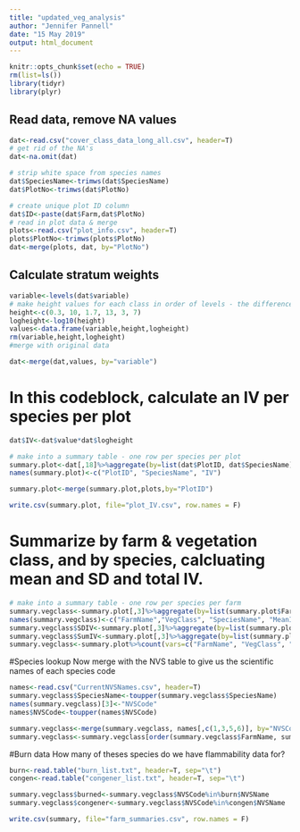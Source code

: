 ```yaml
---
title: "updated_veg_analysis"
author: "Jennifer Pannell"
date: "15 May 2019"
output: html_document
---
```


```r
knitr::opts_chunk$set(echo = TRUE)
rm(list=ls())
library(tidyr)
library(plyr)
```

## Read data, remove NA values

```r
dat<-read.csv("cover_class_data_long_all.csv", header=T)
# get rid of the NA's
dat<-na.omit(dat)

# strip white space from species names
dat$SpeciesName<-trimws(dat$SpeciesName)
dat$PlotNo<-trimws(dat$PlotNo)

# create unique plot ID column
dat$ID<-paste(dat$Farm,dat$PlotNo)
# read in plot data & merge
plots<-read.csv("plot_info.csv", header=T)
plots$PlotNo<-trimws(plots$PlotNo)
dat<-merge(plots, dat, by="PlotNo")

```

## Calculate stratum weights


```r
variable<-levels(dat$variable)
# make height values for each class in order of levels - the difference between lowest & hightest values
height<-c(0.3, 10, 1.7, 13, 3, 7)
logheight<-log10(height)
values<-data.frame(variable,height,logheight)
rm(variable,height,logheight)
#merge with original data 

dat<-merge(dat,values, by="variable")

```

# In this codeblock, calculate an IV per species per plot 
```r
dat$IV<-dat$value*dat$logheight

# make into a summary table - one row per species per plot
summary.plot<-dat[,18]%>%aggregate(by=list(dat$PlotID, dat$SpeciesName), FUN=sum, na.rm=T)
names(summary.plot)<-c("PlotID", "SpeciesName", "IV")

summary.plot<-merge(summary.plot,plots,by="PlotID")

write.csv(summary.plot, file="plot_IV.csv", row.names = F)

```

# Summarize by farm & vegetation class, and by species, calcluating mean and SD and total IV. 
```r
# make into a summary table - one row per species per farm
summary.vegclass<-summary.plot[,3]%>%aggregate(by=list(summary.plot$FarmName, summary.plot$VegClass, summary.plot$SpeciesName), FUN=mean, na.rm=T)
names(summary.vegclass)<-c("FarmName","VegClass", "SpeciesName", "MeanIV")
summary.vegclass$SDIV<-summary.plot[,3]%>%aggregate(by=list(summary.plot$FarmName, summary.plot$VegClass, summary.plot$SpeciesName), FUN=sd, na.rm=T)%>%.[,4]
summary.vegclass$SumIV<-summary.plot[,3]%>%aggregate(by=list(summary.plot$FarmName, summary.plot$VegClass, summary.plot$SpeciesName), FUN=sum, na.rm=T)%>%.[,4]
summary.vegclass<-summary.plot%>%count(vars=c("FarmName", "VegClass", "SpeciesName"))%>%merge(.,summary.vegclass, by=c("FarmName","VegClass", "SpeciesName"))

```

#Species lookup
Now merge with the NVS table to give us the scientific names of each species code
```r
names<-read.csv("CurrentNVSNames.csv", header=T)
summary.vegclass$SpeciesName<-toupper(summary.vegclass$SpeciesName)
names(summary.vegclass)[3]<-"NVSCode"
names$NVSCode<-toupper(names$NVSCode)

summary.vegclass<-merge(summary.vegclass, names[,c(1,3,5,6)], by="NVSCode", all.x=TRUE)
summary.vegclass<-summary.vegclass[order(summary.vegclass$FarmName, summary.vegclass$VegClass, -summary.vegclass$SumIV),]
```

#Burn data
How many of theses species do we have flammability data for?
```r
burn<-read.table("burn_list.txt", header=T, sep="\t")
congen<-read.table("congener_list.txt", header=T, sep="\t")

summary.vegclass$burned<-summary.vegclass$NVSCode%in%burn$NVSName
summary.vegclass$congener<-summary.vegclass$NVSCode%in%congen$NVSName

```


```r
write.csv(summary, file="farm_summaries.csv", row.names = F)

```

